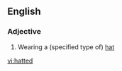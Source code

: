 ==English==

===Adjective===
{{en-adj}}

# {{chiefly|in combination}} Wearing a (specified type of) [[hat]]

[[vi:hatted]]